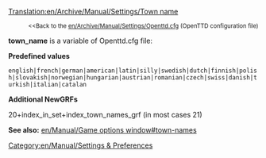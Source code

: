 [[Translation:en/Archive/Manual/Settings/Town name]]

:<small><<Back to the [[en/Archive/Manual/Settings/Openttd.cfg]] (OpenTTD configuration file)</small>


'''town_name''' is a variable of Openttd.cfg file:

'''Predefined values'''
 english|french|german|american|latin|silly|swedish|dutch|finnish|polish|slovakish|norwegian|hungarian|austrian|romanian|czech|swiss|danish|turkish|italian|catalan

'''Additional NewGRFs'''

20+index_in_set+index_town_names_grf 
(in most cases 21)

'''See also:''' [[en/Manual/Game options window#town-names]]

[[Category:en/Manual/Settings & Preferences]]